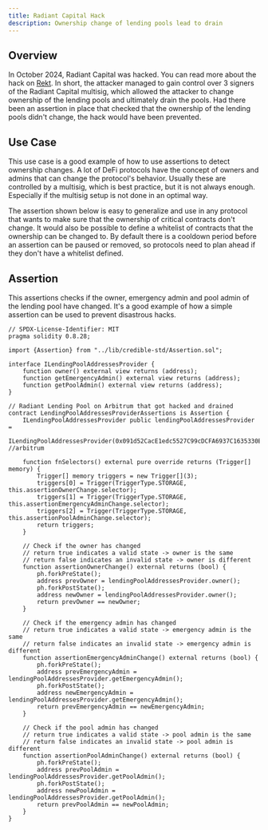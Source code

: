 ```yaml
---
title: Radiant Capital Hack
description: Ownership change of lending pools lead to drain
---
```


## Overview

In October 2024, Radiant Capital was hacked. You can read more about the hack on [Rekt](https://rekt.news/radiant-capital-rekt2/).
In short, the attacker managed to gain control over 3 signers of the Radiant Capital multisig, which allowed the attacker to change ownership of the lending pools and ultimately drain the pools.
Had there been an assertion in place that checked that the ownership of the lending pools didn't change, the hack would have been prevented.

## Use Case

This use case is a good example of how to use assertions to detect ownership changes. A lot of DeFi protocols have the concept of owners and admins that can change the protocol's behavior.
Usually these are controlled by a multisig, which is best practice, but it is not always enough. Especially if the multisig setup is not done in an optimal way.

The assertion shown below is easy to generalize and use in any protocol that wants to make sure that the ownership of critical contracts don't change.
It would also be possible to define a whitelist of contracts that the ownership can be changed to. By default there is a cooldown period before an assertion can be paused or removed, so protocols need to plan ahead if they don't have a whitelist defined.

## Assertion

This assertions checks if the owner, emergency admin and pool admin of the lending pool have changed.
It's a good example of how a simple assertion can be used to prevent disastrous hacks.

```solidity
// SPDX-License-Identifier: MIT
pragma solidity 0.8.28;

import {Assertion} from "../lib/credible-std/Assertion.sol";

interface ILendingPoolAddressesProvider {
    function owner() external view returns (address);
    function getEmergencyAdmin() external view returns (address);
    function getPoolAdmin() external view returns (address);
}

// Radiant Lending Pool on Arbitrum that got hacked and drained
contract LendingPoolAddressesProviderAssertions is Assertion {
    ILendingPoolAddressesProvider public lendingPoolAddressesProvider =
        ILendingPoolAddressesProvider(0x091d52CacE1edc5527C99cDCFA6937C1635330E4); //arbitrum

    function fnSelectors() external pure override returns (Trigger[] memory) {
        Trigger[] memory triggers = new Trigger[](3);
        triggers[0] = Trigger(TriggerType.STORAGE, this.assertionOwnerChange.selector);
        triggers[1] = Trigger(TriggerType.STORAGE, this.assertionEmergencyAdminChange.selector);
        triggers[2] = Trigger(TriggerType.STORAGE, this.assertionPoolAdminChange.selector);
        return triggers;
    }

    // Check if the owner has changed
    // return true indicates a valid state -> owner is the same
    // return false indicates an invalid state -> owner is different
    function assertionOwnerChange() external returns (bool) {
        ph.forkPreState();
        address prevOwner = lendingPoolAddressesProvider.owner();
        ph.forkPostState();
        address newOwner = lendingPoolAddressesProvider.owner();
        return prevOwner == newOwner;
    }

    // Check if the emergency admin has changed
    // return true indicates a valid state -> emergency admin is the same
    // return false indicates an invalid state -> emergency admin is different
    function assertionEmergencyAdminChange() external returns (bool) {
        ph.forkPreState();
        address prevEmergencyAdmin = lendingPoolAddressesProvider.getEmergencyAdmin();
        ph.forkPostState();
        address newEmergencyAdmin = lendingPoolAddressesProvider.getEmergencyAdmin();
        return prevEmergencyAdmin == newEmergencyAdmin;
    }

    // Check if the pool admin has changed
    // return true indicates a valid state -> pool admin is the same
    // return false indicates an invalid state -> pool admin is different
    function assertionPoolAdminChange() external returns (bool) {
        ph.forkPreState();
        address prevPoolAdmin = lendingPoolAddressesProvider.getPoolAdmin();
        ph.forkPostState();
        address newPoolAdmin = lendingPoolAddressesProvider.getPoolAdmin();
        return prevPoolAdmin == newPoolAdmin;
    }
}
```
